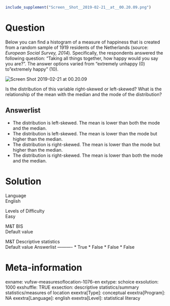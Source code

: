 ```{r, echo = FALSE, results = "hide"}
include_supplement("Screen__Shot__2019-02-21__at__00.20.09.png")
```

Question
========
Below you can find a histogram of a measure of happiness that is created
from a random sample of 1919 residents of the Netherlands (source:
*European Social Survey, 2014*). Specifically, the respondents answered
the following question: “Taking all things together, how happy would you
say you are?”. The answer options varied from "extremely unhappy (0) to
"extremely happy" (10).  
  
<img src="Screen__Shot__2019-02-21__at__00.20.09.png"
class="fr-fic fr-dii tvcss_2"
alt="Screen Shot 2019-02-21 at 00.20.09" />  
  
Is the distribution of this variable right-skewed or left-skewed? What
is the relationship of the mean with the median and the mode of the
distribution?

Answerlist
----------
* The distribution is left-skewed. The mean is lower than both the mode
  and the median.
* The distribution is left-skewed. The mean is lower than the mode but
  higher than the median.
* The distribution is right-skewed. The mean is lower than the mode but
  higher than the median.
* The distribution is right-skewed. The mean is lower than both the mode
  and the median.

Solution
========











Language  
English

Levels of Difficulty  
Easy

M&T BIS  
Default value

M&T Descriptive statistics  
Default value
Answerlist
----------
* True
* False
* False
* False

Meta-information
================
exname: vufsw-measuresoflocation-1076-en
extype: schoice
exsolution: 1000
exshuffle: TRUE
exsection: descriptive statistics/summary statistics/measures of location
exextra[Type]: conceptual
exextra[Program]: NA
exextra[Language]: english
exextra[Level]: statistical literacy


